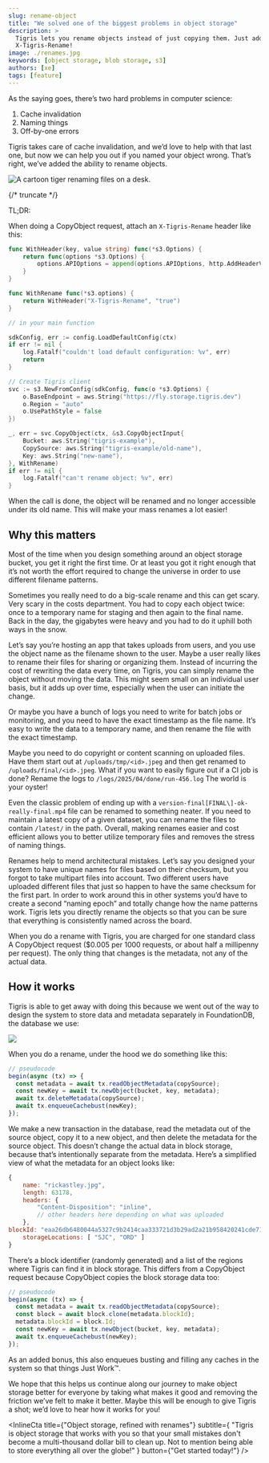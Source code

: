 ```yaml
---
slug: rename-object
title: "We solved one of the biggest problems in object storage"
description: >
  Tigris lets you rename objects instead of just copying them. Just add
  X-Tigris-Rename!
image: ./renames.jpg
keywords: [object storage, blob storage, s3]
authors: [xe]
tags: [feature]
---
```



As the saying goes, there’s two hard problems in computer science:

1. Cache invalidation
2. Naming things
3. Off-by-one errors

Tigris takes care of cache invalidation, and we’d love to help with that last
one, but now we can help you out if you named your object wrong. That’s right,
we’ve added the ability to rename objects.

![A cartoon tiger renaming files on a desk.](./renames.jpg)

{/* truncate */}

TL;DR:

When doing a CopyObject request, attach an `X-Tigris-Rename` header like this:

<div style={{tabSize: "2"}}>

```go
func WithHeader(key, value string) func(*s3.Options) {
	return func(options *s3.Options) {
		options.APIOptions = append(options.APIOptions, http.AddHeaderValue(key, value))
	}
}

func WithRename func(*s3.options) {
	return WithHeader("X-Tigris-Rename", "true")
}

// in your main function

sdkConfig, err := config.LoadDefaultConfig(ctx)
if err != nil {
	log.Fatalf("couldn't load default configuration: %v", err)
	return
}

// Create Tigris client
svc := s3.NewFromConfig(sdkConfig, func(o *s3.Options) {
	o.BaseEndpoint = aws.String("https://fly.storage.tigris.dev")
	o.Region = "auto"
	o.UsePathStyle = false
})

_, err = svc.CopyObject(ctx, &s3.CopyObjectInput{
	Bucket: aws.String("tigris-example"),
	CopySource: aws.String("tigris-example/old-name"),
	Key: aws.String("new-name"),
}, WithRename)
if err != nil {
	log.Fatalf("can't rename object: %v", err)
}
```

</div>

When the call is done, the object will be renamed and no longer accessible under
its old name. This will make your mass renames a lot easier\!

## Why this matters

Most of the time when you design something around an object storage bucket, you
get it right the first time. Or at least you got it right enough that it’s not
worth the effort required to change the universe in order to use different
filename patterns.

Sometimes you really need to do a big-scale rename and this can get scary. Very
scary in the costs department. You had to copy each object twice: once to a
temporary name for staging and then again to the final name. Back in the day,
the gigabytes were heavy and you had to do it uphill both ways in the snow.

Let’s say you’re hosting an app that takes uploads from users, and you use the
object name as the filename shown to the user. Maybe a user really likes to
rename their files for sharing or organizing them. Instead of incurring the cost
of rewriting the data every time, on Tigris, you can simply rename the object
without moving the data. This might seem small on an individual user basis, but
it adds up over time, especially when the user can initiate the change.

Or maybe you have a bunch of logs you need to write for batch jobs or
monitoring, and you need to have the exact timestamp as the file name. It’s easy
to write the data to a temporary name, and then rename the file with the exact
timestamp.

Maybe you need to do copyright or content scanning on uploaded files. Have them
start out at `/uploads/tmp/<id>.jpeg` and then get renamed to
`/uploads/final/<id>.jpeg`. What if you want to easily figure out if a CI job is
done? Rename the logs to `/logs/2025/04/done/run-456.log` The world is your
oyster!

Even the classic problem of ending up with a
`version-final[FINAL\]-ok-really-final.mp4` file can be renamed to something
neater. If you need to maintain a latest copy of a given dataset, you can rename
the files to contain `/latest/` in the path. Overall, making renames easier and
cost efficient allows you to better utilize temporary files and removes the
stress of naming things.

Renames help to mend architectural mistakes. Let’s say you designed your system
to have unique names for files based on their checksum, but you forgot to take
multipart files into account. Two different users have uploaded different files
that just so happen to have the same checksum for the first part. In order to
work around this in other systems you’d have to create a second “naming epoch”
and totally change how the name patterns work. Tigris lets you directly rename
the objects so that you can be sure that everything is consistently named across
the board.

When you do a rename with Tigris, you are charged for one standard class A
CopyObject request ($0.005 per 1000 requests, or about half a millipenny per
request). The only thing that changes is the metadata, not any of the actual
data.

## How it works

Tigris is able to get away with doing this because we went out of the way to
design the system to store data and metadata separately in FoundationDB, the
database we use:

![](./metadata-data-separation.webp)

When you do a rename, under the hood we do something like this:

```js
// pseudocode
begin(async (tx) => {
  const metadata = await tx.readObjectMetadata(copySource);
  const newKey = await tx.newObject(bucket, key, metadata);
  await tx.deleteMetadata(copySource);
  await tx.enqueueCachebust(newKey);
});
```

We make a new transaction in the database, read the metadata out of the source
object, copy it to a new object, and then delete the metadata for the source
object. This doesn’t change the actual data in block storage, because that’s
intentionally separate from the metadata. Here’s a simplified view of what the
metadata for an object looks like:

```js
{
	name: "rickastley.jpg",
	length: 63178,
	headers: {
		"Content-Disposition": "inline",
		// other headers here depending on what was uploaded
	},
blockId: "eaa26db6480044a5327c9b2414caa333721d3b29ad2a21b958420241cde713f3",
	storageLocations: [ "SJC", "ORD" ]
}
```

There’s a block identifier (randomly generated) and a list of the regions where
Tigris can find it in block storage. This differs from a CopyObject request
because CopyObject copies the block storage data too:

```js
// pseudocode
begin(async (tx) => {
  const metadata = await tx.readObjectMetadata(copySource);
  const block = await block.clone(metadata.blockId);
  metadata.blockId = block.Id;
  const newKey = await tx.newObject(bucket, key, metadata);
  await tx.enqueueCachebust(newKey);
});
```

As an added bonus, this also enqueues busting and filling any caches in the
system so that things Just Work™️.

We hope that this helps us continue along our journey to make object storage
better for everyone by taking what makes it good and removing the friction we’ve
felt to make it better. Maybe this will be enough to give Tigris a shot; we’d
love to hear how it works for you!

<InlineCta
  title={"Object storage, refined with renames"}
  subtitle={
    "Tigris is object storage that works with you so that your small mistakes don't become a multi-thousand dollar bill to clean up. Not to mention being able to store everything all over the globe!"
  }
  button={"Get started today!"}
/>
